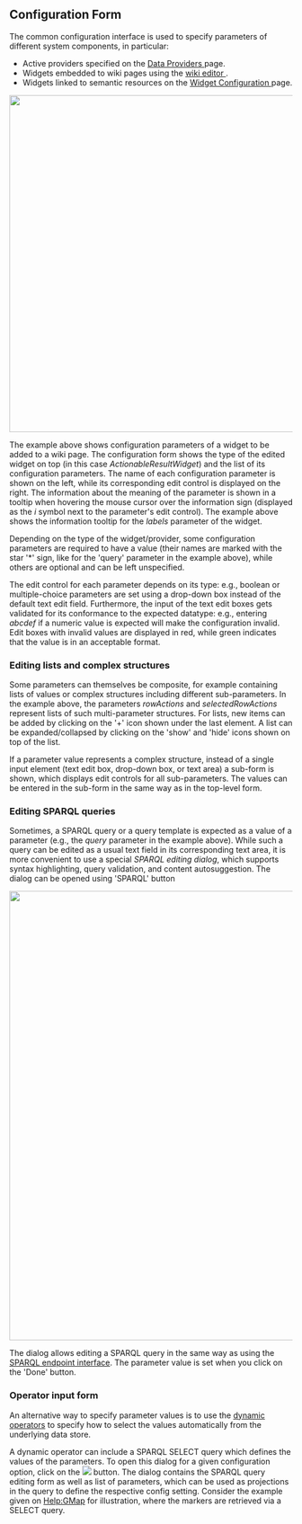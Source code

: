 == Configuration Form ==
The common configuration interface is used to specify parameters of different system components, in particular:
* Active providers specified on the [[ Admin:Providers | Data Providers ]] page.
* Widgets embedded to wiki pages using the [[ Help:Widgets | wiki editor ]].
* Widgets linked to semantic resources on the [[ Admin:Widgets | Widget Configuration ]] page.

<img src="../images/help/configuration-form.png" width="600px" />

The example above shows configuration parameters of a widget to be added to a wiki page.
The configuration form shows the type of the edited widget on top (in this case ''ActionableResultWidget'') and the list of its configuration parameters. 
The name of each configuration parameter is shown on the left, while its corresponding edit control is displayed on the right. 
The information about the meaning of the parameter is shown in a tooltip when hovering the mouse cursor over the information sign (displayed as the ''i'' symbol next to the parameter's edit control). 
The example above shows the information tooltip for the ''labels'' parameter of the widget.

Depending on the type of the widget/provider, some configuration parameters are required to have a value (their names are marked with the star '*' sign, like for the 'query' parameter in the example above), while others are optional and can be left unspecified.

The edit control for each parameter depends on its type: e.g., boolean or multiple-choice parameters are set using a drop-down box instead of the default text edit field. 
Furthermore, the input of the text edit boxes gets validated for its conformance to the expected datatype: e.g., entering ''abcdef'' if a numeric value is expected will make the configuration invalid. Edit boxes with invalid values are displayed in red, while green indicates that the value is in an acceptable format.

=== Editing lists and complex structures ===
Some parameters can themselves be composite, for example containing lists of values or complex structures including different sub-parameters. In the example above, the parameters ''rowActions'' and ''selectedRowActions'' represent lists of such multi-parameter structures. 
For lists, new items can be added by clicking on the '+' icon shown under the last element. 
A list can be expanded/collapsed by clicking on the 'show' and 'hide' icons shown on top of the list.

If a parameter value represents a complex structure, instead of a single input element (text edit box, drop-down box, or text area) a sub-form is shown, which displays edit controls for all sub-parameters. 
The values can be entered in the sub-form in the same way as in the top-level form.

=== Editing SPARQL queries ===
Sometimes, a SPARQL query or a query template is expected as a value of a parameter  (e.g., the ''query'' parameter in the example above). While such a query can be edited as a usual text field in its corresponding text area, it is more convenient to use a special ''SPARQL editing dialog'', which supports syntax highlighting, query validation, and content autosuggestion. The dialog can be opened using 'SPARQL' button 

<img src="../images/help/sparql-dialog.png" width="800px" />

The dialog allows editing a SPARQL query in the same way as using the [[Help:SPARQLEndpoint | SPARQL endpoint interface]].
The parameter value is set when you click on the 'Done' button.

=== Operator input form ===
An alternative way to specify parameter values is to use the [[Help:AdvancedWidgetConfiguration#Dynamic_Operators| dynamic operators]] to specify how to select the values automatically from the underlying data store. 

A dynamic operator can include a SPARQL SELECT query which defines the values of the parameters. To open this dialog for a given configuration option, click on the <img src="../images/widget/op.png"/> button. The dialog contains the SPARQL query editing form as well as list of parameters, which can be used as projections in the query to define the respective config setting. Consider the example given on [[Help:GMap]] for illustration, where the markers are retrieved via a SELECT query.
